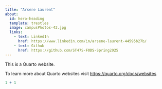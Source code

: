 ```yaml
---
title: "Arsene Laurent"
about:
  id: hero-heading
  template: trestles
  image: campusPhotos-43.jpg
  links:
    - text: LinkedIn
      href: https://www.linkedin.com/in/arsene-laurent-44595b27b/
    - text: Github
      href: https://github.com/ST47S-FODS-Spring2025
---
```


This is a Quarto website.

To learn more about Quarto websites visit <https://quarto.org/docs/websites>.

```r
1 + 1
```
